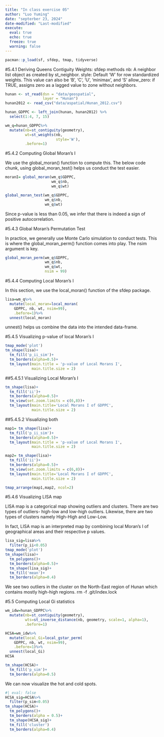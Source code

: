 ```yaml
---
title: "In class exercise 05"
author: "Luo Yuming"
date: "septerber 23, 2024"
date-modified: "Last-modified"
execute:
  eval: true
  echo: true
  freeze: true
  warning: false
---
```

```r
pacman::p_load(sf, sfdep, tmap, tidyverse)
```
#5.4.1 Deriving Queens Contiguity Weights: sfdep methods
nb: A neighbor list object as created by st_neighbor.
style: Default 'W' for row standardized weights. This value can also be 'B', 'C', 'U', 'minimax', and 'S'
allow_zero: if TRUE, assigns zero as a lagged value to zone without neighbors.

```r
hunan <- st_read(dsn = "data/geospatial", 
                 layer = "Hunan")
hunan2012 <- read_csv("data/aspatial/Hunan_2012.csv")

hunan_GDPPC <- left_join(hunan, hunan2012) %>%
  select(1:4, 7, 15)                             

wm_q=hunan_GDPPC%>%
  mutate(nb=st_contiguity(geometry),
         wt=st_weights(nb,
                       style='W'),
         .before=1)
```
#5.4.2 Computing Global Moran's I

We use the global_moran() function to compute this.
The below code chunk, using global_moran_test() helps us conduct the test easier.

```r
moranI= global_moran(wm_q$GDPPC,
                     wm_q$nb,
                     wm_q$wt)

global_moran_test(wm_q$GDPPC,
                  wm_q$nb,
                  wm_q$wt)

```
Since p-value is less than 0.05, we infer that there is indeed a sign of positive autocorrelation.


#5.4.3 Global Moran's Permutation Test

In practice, we generally use Monte Carlo simulation to conduct tests. This is where the global_moran_perm() function comes into play. The nsim argument is key.

```r
global_moran_perm(wm_q$GDPPC,
                  wm_q$nb,
                  wm_q$wt,
                  nsim = 99)
```
#5.4.4 Computing Local Moran's I

In this section, we use the local_moran() function of the sfdep package.

```r
lisa=wm_q%>%
  mutate(local_moran=local_moran(
    GDPPC, nb, wt, nsim=99),
    .before=1)%>%
  unnest(local_moran)
```
unnest() helps us combine the data into the intended data-frame.

#5.4.5 Visualizing p-value of local Moran's I

```r
tmap_mode('plot')
tm_shape(lisa)+
  tm_fill('p_ii_sim')+
  tm_borders(alpha=0.5)+
  tm_layout(main.title = 'p-value of Local Morans I',
            main.title.size = 2)
```
##5.4.5.1 Visualizing Local Moran's I

```r
tm_shape(lisa)+
  tm_fill('ii')+
  tm_borders(alpha=0.5)+
  tm_view(set.zoom.limits = c(6,8))+
  tm_layout(main.title='Local Morans I of GDPPC',
            main.title.size = 2)
```
##5.4.5.2 Visualizing both

```r
map1= tm_shape(lisa)+
  tm_fill('p_ii_sim')+
  tm_borders(alpha=0.5)+
  tm_layout(main.title = 'p-value of Local Morans I',
            main.title.size = 2)

map2= tm_shape(lisa)+
  tm_fill('ii')+
  tm_borders(alpha=0.5)+
  tm_view(set.zoom.limits = c(6,8))+
  tm_layout(main.title='Local Morans I of GDPPC',
            main.title.size = 2)

tmap_arrange(map1,map2, ncol=2)
```
#5.4.6 Visualizing LISA map

LISA map is a categorical map showing outliers and clusters. There are two types of outliers- high-low and low-high outliers. Likewise, there are two types of clusters namely High-High and Low-Low.

In fact, LISA map is an interpreted map by combining local Moran's I of geographical areas and their respective p values.

```r
lisa_sig=lisa%>%
  filter(p_ii<0.05)
tmap_mode('plot')
tm_shape(lisa)+
  tm_polygons()+
  tm_borders(alpha=0.5)+
  tm_shape(lisa_sig)+
  tm_fill('mean')+
  tm_borders(alpha=0.4)
```
We see two outliers in the cluster on the North-East region of Hunan which contains mostly high-high regions. rm -f .git/index.lock

#5.5 Computing Local Gi statistics

```r
wm_idw=hunan_GDPPC%>%
  mutate(nb=st_contiguity(geometry),
         wts=st_inverse_distance(nb, geometry, scale=1, alpha=1),
         .before=1)
```
```r
HCSA=wm_idw%>%
  mutate(local_Gi=local_gstar_perm(
    GDPPC, nb, wt, nsim=99),
    .before=1)%>%
  unnest(local_Gi)
HCSA
```
```r
tm_shape(HCSA)+
  tm_fill('p_sim')+
  tm_borders(alpha=0.5)
```
We can now visualize the hot and cold spots.

```r
#| eval: false
HCSA_sig=HCSA%>%
  filter(p_sim<0.05)
tm_shape(HCSA)+
  tm_polygons()+
  tm_borders(alpha = 0.5)+
  tm_shape(HCSA_sig)+
  tm_fill('cluster')
  tm_borders(alpha=0.4)
```